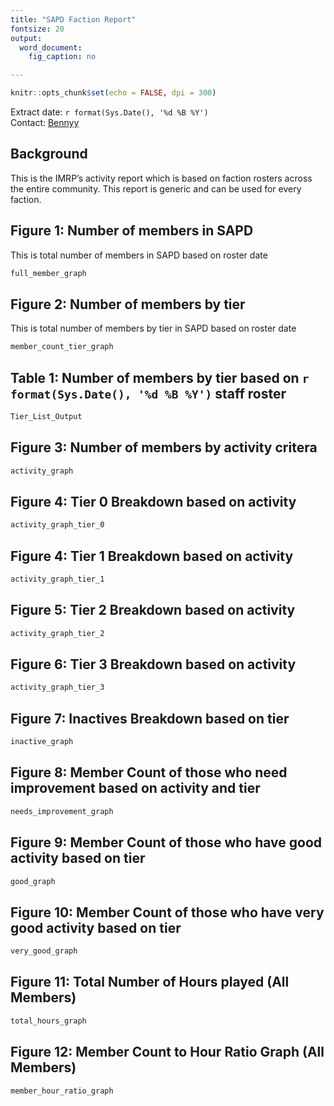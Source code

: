 ```yaml
---
title: "SAPD Faction Report"
fontsize: 20
output:
  word_document:
    fig_caption: no

---
```


```r
knitr::opts_chunk$set(echo = FALSE, dpi = 300)

```


<Div custom-style = "Publication subtitle">  </Div>
Extract date: `r format(Sys.Date(), '%d %B %Y')`    
Contact: [Bennyy](mailto:harleyb101010@gmail.com)   

## Background

This is the IMRP's activity report which is based on faction rosters across the entire community. This report is generic and can be used for every faction.

## Figure 1: Number of members in SAPD

This is total number of members in SAPD based on roster date

```r
full_member_graph
```

## Figure 2: Number of members by tier

This is total number of members by tier in SAPD based on roster date

```r
member_count_tier_graph
```

## Table 1: Number of members by tier based on `r format(Sys.Date(), '%d %B %Y')` staff roster
```r
Tier_List_Output

```

## Figure 3: Number of members by activity critera

```r
activity_graph

```

## Figure 4: Tier 0 Breakdown based on activity

```r

activity_graph_tier_0
```


## Figure 4: Tier 1 Breakdown based on activity

```r

activity_graph_tier_1
```

## Figure 5: Tier 2 Breakdown based on activity

```r

activity_graph_tier_2
```


## Figure 6: Tier 3 Breakdown based on activity

```r

activity_graph_tier_3
```

## Figure 7: Inactives Breakdown based on tier

```r

inactive_graph
```

## Figure 8: Member Count of those who need improvement based on activity and tier

```r

needs_improvement_graph
```

## Figure 9: Member Count of those who have good activity based on tier

```r

good_graph
```


## Figure 10: Member Count of those who have very good activity based on tier

```r

very_good_graph
```

## Figure 11: Total Number of Hours played (All Members)

```r

total_hours_graph
```

## Figure 12: Member Count to Hour Ratio Graph (All Members)

```r

member_hour_ratio_graph
```

